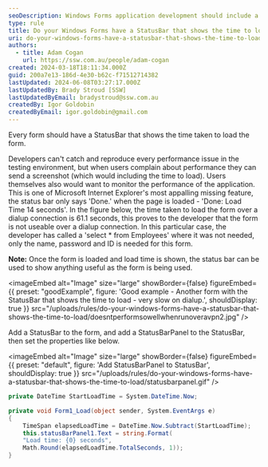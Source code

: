```yaml
---
seoDescription: Windows Forms application development should include a StatusBar to display the time taken to load the form, providing valuable insights for developers and users alike.
type: rule
title: Do your Windows Forms have a StatusBar that shows the time to load?
uri: do-your-windows-forms-have-a-statusbar-that-shows-the-time-to-load
authors:
  - title: Adam Cogan
    url: https://ssw.com.au/people/adam-cogan
created: 2024-03-18T18:11:34.000Z
guid: 200a7e13-186d-4e30-b62c-f71512714382
lastUpdated: 2024-06-08T03:27:17.000Z
lastUpdatedBy: Brady Stroud [SSW]
lastUpdatedByEmail: bradystroud@ssw.com.au
createdBy: Igor Goldobin
createdByEmail: igor.goldobin@gmail.com
---
```


Every form should have a StatusBar that shows the time taken to load the form.

Developers can't catch and reproduce every performance issue in the testing environment, but when users complain about performance they can send a screenshot (which would including the time to load). Users themselves also would want to monitor the performance of the application. This is one of Microsoft Internet Explorer's most appalling missing feature, the status bar only says 'Done.' when the page is loaded - 'Done: Load Time 14 seconds'.
In the figure below, the time taken to load the form over a dialup connection is 61.1 seconds, this proves to the developer that the form is not useable over a dialup connection. In this particular case, the developer has called a 'select \* from Employees' where it was not needed, only the name, password and ID is needed for this form.

**Note:** Once the form is loaded and load time is shown, the status bar can be used to show anything useful as the form is being used.

<imageEmbed
  alt="Image"
  size="large"
  showBorder={false}
  figureEmbed={{
    preset: "goodExample",
    figure: 'Good example - Another form with the StatusBar that shows the time to load - very slow on dialup.',
    shouldDisplay: true
  }}
  src="/uploads/rules/do-your-windows-forms-have-a-statusbar-that-shows-the-time-to-load/doesntperformsowellwhenrunoveravpn2.jpg"
/>

Add a StatusBar to the form, and add a StatusBarPanel to the StatusBar, then set the properties like below.


<imageEmbed
  alt="Image"
  size="large"
  showBorder={false}
  figureEmbed={{
    preset: "default",
    figure: 'Add StatusBarPanel to StatusBar',
    shouldDisplay: true
  }}
  src="/uploads/rules/do-your-windows-forms-have-a-statusbar-that-shows-the-time-to-load/statusbarpanel.gif"
/>

```cs
private DateTime StartLoadTime = System.DateTime.Now;

private void Form1_Load(object sender, System.EventArgs e)
{
    TimeSpan elapsedLoadTime = DateTime.Now.Subtract(StartLoadTime);
    this.statusBarPanel1.Text = string.Format(
    "Load time: {0} seconds",
    Math.Round(elapsedLoadTime.TotalSeconds, 1));
}
```
